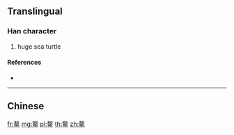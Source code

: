 {{character info/new}}
{{also|鰲|鼇}}
==Translingual==

===Han character===
{{Han char|rn=195|rad=鱼|as=10|sn=18|four=|canj=QKNWM}}

# huge sea turtle

====References====
* {{Han ref|kx=1480.511|hdz=74704.170|uh=9CCC|ud=40140}}

----

==Chinese==
{{zh-see|鰲}}

[[fr:鳌]]
[[mg:鳌]]
[[pl:鳌]]
[[th:鳌]]
[[zh:鳌]]